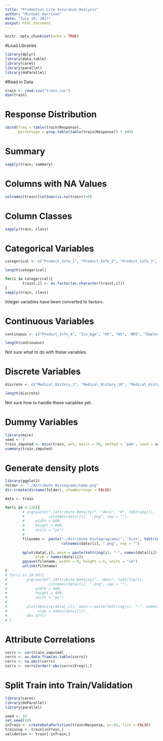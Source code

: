 ```yaml
---
title: "Prudential Life Insurance Analysis"
author: "Michael Harrison"
date: "July 19, 2017"
output: html_document
---
```


```r
knitr::opts_chunk$set(echo = TRUE)
```

#Load Libraries
```r
library(dplyr)
library(data.table)
library(caret)
library(parallel)
library(doParallel)
```

#Read in Data
```r
train <- read.csv("train.csv")
dim(train)
```


# Response Distribution
```r
cbind(freq = table(train$Response),
      percentage = prop.table(table(train$Response)) * 100)
```




# Summary
```r
sapply(train, summary)
```

# Columns with NA Values

```r
colnames(train)[colSums(is.na(train))>0]
```

# Column Classes
```r
sapply(train, class)
```


# Categorical Variables
```r
categorical <- c("Product_Info_1", "Product_Info_2", "Product_Info_3", "Product_Info_5", "Product_Info_6", "Product_Info_7", "Employment_Info_2", "Employment_Info_3", "Employment_Info_5", "InsuredInfo_1", "InsuredInfo_2", "InsuredInfo_3", "InsuredInfo_4", "InsuredInfo_5", "InsuredInfo_6", "InsuredInfo_7", "Insurance_History_1", "Insurance_History_2", "Insurance_History_3", "Insurance_History_4", "Insurance_History_7", "Insurance_History_8", "Insurance_History_9", "Family_Hist_1", "Medical_History_2", "Medical_History_3", "Medical_History_4", "Medical_History_5", "Medical_History_6", "Medical_History_7", "Medical_History_8", "Medical_History_9", "Medical_History_11", "Medical_History_12", "Medical_History_13", "Medical_History_14", "Medical_History_16", "Medical_History_17", "Medical_History_18", "Medical_History_19", "Medical_History_20", "Medical_History_21", "Medical_History_22", "Medical_History_23", "Medical_History_25", "Medical_History_26", "Medical_History_27", "Medical_History_28", "Medical_History_29", "Medical_History_30", "Medical_History_31", "Medical_History_33", "Medical_History_34", "Medical_History_35", "Medical_History_36", "Medical_History_37", "Medical_History_38", "Medical_History_39", "Medical_History_40", "Medical_History_41")

length(categorical)
```

```r
for(i in categorical){
        train[,i] <- as.factor(as.character(train[,i]))
}
sapply(train, class)
```




Integer variables have been converted to factors.


# Continuous Variables
```r
continuous <- c("Product_Info_4", "Ins_Age", "Ht", "Wt", "BMI", "Employment_Info_1", "Employment_Info_4", "Employment_Info_6", "Insurance_History_5", "Family_Hist_2", "Family_Hist_3", "Family_Hist_4", "Family_Hist_5")

length(continuous)
```


Not sure what to do with these variables.


# Discrete Variables

```r
discrete <- c("Medical_History_1", "Medical_History_10", "Medical_History_15", "Medical_History_24", "Medical_History_32")

length(discrete)
```


Not sure how to handle these variables yet.


# Dummy Variables

```r
library(mice)
seed <- 7
train_imputed <- mice(train, m=5, maxit = 50, method = 'pmm', seed = seed)
summary(train_imputed)
```


# Generate density plots
```r
library(ggplot2)
folder <- "./Attribute Histograms/name.png"
dir.create(dirname(folder), showWarnings = FALSE)

data <- train

for(i in 4:128){
        # png(paste("./Attribute Density/", "dens", "0", toString(i),
        #           colnames(data)[i], ".png", sep = ""),
        #     width = 600,
        #     height = 600,
        #     units = "px")
        # 
        filename <- paste("./Attribute Histogragrams/", "hist", toString(i),
                          colnames(data)[i], ".png", sep = "")
        
        qplot(data[,i], main = paste(toString(i), "-", names(data)[i]), 
              xlab = names(data)[i])
        ggsave(filename, width = 6, height = 6, units = "cm")
        unlink(filename)
}
# for(i in 10:85){
#         png(paste("./Attribute Density/", "dens", toString(i),
#                   colnames(data)[i], ".png", sep = ""),
#             width = 480,
#             height = 480,
#             units = "px")
#         
#         plot(density(data[,i]), main = paste(toString(i), "-", names(data)[i]), 
#              xlab = names(data)[i])
#         dev.off()
# }

```




# Attribute Correlations

```r
corrs <- cor(train_imputed)
corrs <- as.data.fram(as.table(corrs))
corrs <- na.omit(corrs)
corrs <- corrs[order(-abs(corrs$Freq)),]

```



# Split Train into Train/Validation
```r
library(caret)
library(doParallel)
library(parallel)

seed <- 10
set.seed(10)
inTrain <- createDataPartition(train$Response, p=.65, list = FALSE)
training <- train[inTrain,]
validation <- train[-inTrain,]
```

